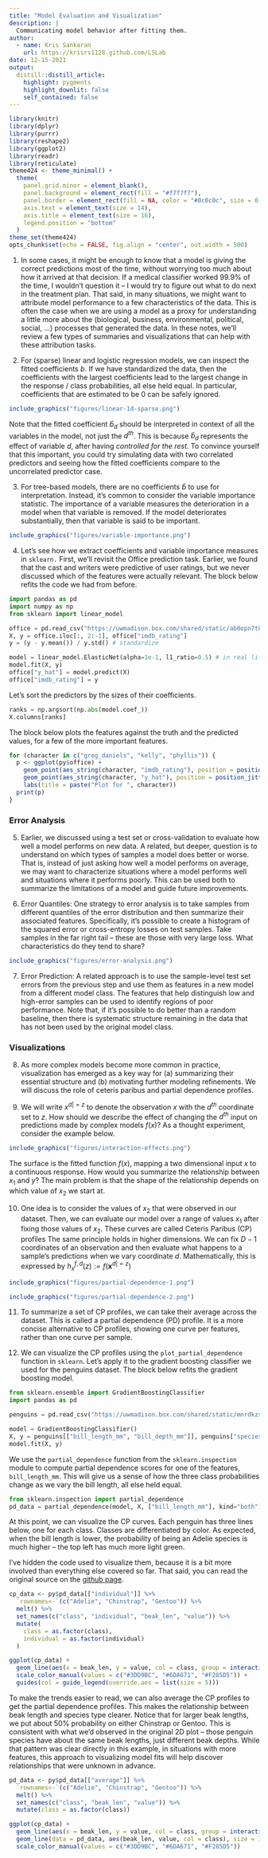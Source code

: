 ```yaml
---
title: "Model Evaluation and Visualization"
description: |
  Communicating model behavior after fitting them.
author:
  - name: Kris Sankaran
    url: https://krisrs1128.github.com/LSLab
date: 12-15-2021
output:
  distill::distill_article:
    highlight: pygments
    highlight_downlit: false
    self_contained: false
---
```



```r
library(knitr)
library(dplyr)
library(purrr)
library(reshape2)
library(ggplot2)
library(readr)
library(reticulate)
theme424 <- theme_minimal() + 
  theme(
    panel.grid.minor = element_blank(),
    panel.background = element_rect(fill = "#f7f7f7"),
    panel.border = element_rect(fill = NA, color = "#0c0c0c", size = 0.6),
    axis.text = element_text(size = 14),
    axis.title = element_text(size = 16),
    legend.position = "bottom"
  )
theme_set(theme424)
opts_chunk$set(echo = FALSE, fig.align = "center", out.width = 500)
```

1. In some cases, it might be enough to know that a model is giving the correct
predictions most of the time, without worrying too much about how it arrived at
that decision. If a medical classifier worked 99.9\% of the time, I wouldn't
question it -- I would try to figure out what to do next in the treatment plan.
That said, in many situations, we might want to attribute model performance to a
few characteristics of the data. This is often the case when we are using a
model as a proxy for understanding a little more about the (biological,
business, environmental, political, social, ...) processes that generated the
data. In these notes, we'll review a few types of summaries and visualizations
that can help with these attribution tasks.

2. For (sparse) linear and logistic regression models, we can inspect the fitted
coefficients $b$. If we have standardized the data, then the coefficients with
the largest coefficients lead to the largest change in the response / class
probabilities, all else held equal. In particular, coefficients that are
estimated to be 0 can be safely ignored.

```r
include_graphics("figures/linear-1d-sparse.png")
```

Note that the fitted coefficient $\hat{b}_{d}$ should be interpreted in context
of all the variables in the model, not just the $d^{th}$. This is because
$\hat{b}_{d}$ represents the effect of variable $d$, after having _controlled for the rest_. To convince yourself that this important, you could try
simulating data with two correlated predictors and seeing how the fitted
coefficients compare to the uncorrelated predictor case.

3. For tree-based models, there are no coefficients $\hat{b}$ to use for
interpretation. Instead, it's common to consider the variable importance
statistic. The importance of a variable measures the deterioration in a model
when that variable is removed. If the model deteriorates substantially, then
that variable is said to be important.

```r
include_graphics("figures/variable-importance.png")
```

4. Let's see how we extract coefficients and variable importance measures in
`sklearn.` First, we'll revisit the Office prediction task. Earlier, we found
that the cast and writers were predictive of user ratings, but we never
discussed which of the features were actually relevant. The block below refits the code we had from before.

```python
import pandas as pd
import numpy as np
from sklearn import linear_model

office = pd.read_csv("https://uwmadison.box.com/shared/static/ab0opn7t8cagr1gj87ty94nomu5s347o.csv")
X, y = office.iloc[:, 2:-1], office["imdb_rating"]
y = (y - y.mean()) / y.std() # standardize

model = linear_model.ElasticNet(alpha=1e-1, l1_ratio=0.5) # in real life, have to tune these parameters
model.fit(X, y)
office["y_hat"] = model.predict(X)
office["imdb_rating"] = y
```

Let's sort the predictors by the sizes of their coefficients.

```python
ranks = np.argsort(np.abs(model.coef_))
X.columns[ranks]
```
The block below plots the features against the truth and the predicted values, for a few of the more important features.

```r
for (character in c("greg_daniels", "kelly", "phyllis")) {
  p <- ggplot(py$office) +
    geom_point(aes_string(character, "imdb_rating"), position = position_jitter(w =0.1)) +
    geom_point(aes_string(character, "y_hat"), position = position_jitter(w =0.1), col = "blue") +
    labs(title = paste("Plot for ", character))
  print(p)
}
```


### Error Analysis

5. Earlier, we discussed using a test set or cross-validation to evaluate how
well a model performs on new data. A related, but deeper, question is to
understand on which types of samples a model does better or worse. That is,
instead of just asking how well a model performs on average, we may want to
characterize situations where a model performs well and situations where it
performs poorly. This can be used both to summarize the limitations of a model
and guide future improvements.

6. Error Quantiles: One strategy to error analysis is to take samples from
different quantiles of the error distribution and then summarize their
associated features. Specifically, it's possible to create a histogram of the
squared error or cross-entropy losses on test samples. Take samples in the far
right tail -- these are those with very large loss. What characteristics do they
tend to share?

```r
include_graphics("figures/error-analysis.png")
```

7. Error Prediction: A related approach is to use the sample-level test set
errors from the previous step and use them as features in a new model from a
different model class. The features that help distinguish low and high-error
samples can be used to identify regions of poor performance. Note that, if it's
possible to do better than a random baseline, then there is systematic structure
remaining in the data that has not been used by the original model class.

### Visualizations

8. As more complex models become more common in practice, visualization has
emerged as a key way for (a) summarizing their essential structure and (b)
motivating further modeling refinements. We will discuss the role of ceteris
paribus and partial dependence profiles.

9. We will write $x^{d \vert = z}$ to denote the observation $x$ with the
$d^{th}$ coordinate set to $z$. How should we describe the effect of changing
the $d^{th}$ input on predictions made by complex models $f\left(x\right)$? As a
thought experiment, consider the example below. 

```r
include_graphics("figures/interaction-effects.png")
```

The surface is the fitted function $f(x)$, mapping a two dimensional input $x$
to a continuous response. How would you summarize the relationship between $x_1$
and $y$? The main problem is that the shape of the relationship depends on which
value of $x_2$ we start at.

10. One idea is to consider the values of $x_2$ that were observed in our
dataset. Then, we can evaluate our model over a range of values $x_1$ after
fixing those values of $x_2$. These curves are called Ceteris Paribus (CP)
profiles The same principle holds in higher dimensions. We can fix $D−1$
coordinates of an observation and then evaluate what happens to a sample’s
predictions when we vary coordinate $d$. Mathematically, this is expressed by
$h_{x}^{f, d}\left(z\right) := f\left(\mathbf{x}^{d\vert= z}\right)$

```r
include_graphics("figures/partial-dependence-1.png")
```

```r
include_graphics("figures/partial-dependence-2.png")
```

11. To summarize a set of CP profiles, we can take their average across the
dataset. This is called a partial dependence (PD) profile.  It is a more concise
alternative to CP profiles, showing one curve per features, rather than one
curve per sample.

12. We can visualize the CP profiles using the `plot_partial_dependence`
function in `sklearn`. Let's apply it to the gradient boosting classifier we
used for the penguins dataset. The block below refits the gradient boosting
model.

```python
from sklearn.ensemble import GradientBoostingClassifier
import pandas as pd

penguins = pd.read_csv("https://uwmadison.box.com/shared/static/mnrdkzsb5tbhz2kpqahq1r2u3cpy1gg0.csv").dropna()

model = GradientBoostingClassifier()
X, y = penguins[["bill_length_mm", "bill_depth_mm"]], penguins["species"]
model.fit(X, y)
```

We use the `partial_dependence` function from the `sklearn.inspection` module to
compute partial dependence scores for one of the features, `bill_length_mm`.
This will give us a sense of how the three class probabilities change as we vary
the bill length, all else held equal.


```python
from sklearn.inspection import partial_dependence
pd_data = partial_dependence(model, X, ["bill_length_mm"], kind="both")
```

At this point, we can visualize the CP curves. Each penguin has three lines
below, one for each class. Classes are differentiated by color. As expected,
when the bill length is lower,  the probability of being an Adelie species is
much higher -- the top left has much more light green.

I've hidden the code used to
visualize them, because it is a bit more involved than everything else covered
so far. That said, you can read the original source on the [github page](https://github.com/krisrs1128/winter_school_2021/blob/main/_posts/2021-12-15-session1-4/session1-4.Rmd).

```r
cp_data <- py$pd_data[["individual"]] %>%
  `rownames<-`(c("Adelie", "Chinstrap", "Gentoo")) %>%
  melt() %>%
  set_names(c("class", "individual", "beak_len", "value")) %>%
  mutate(
    class = as.factor(class),
    individual = as.factor(individual)
  )

ggplot(cp_data) +
  geom_line(aes(x = beak_len, y = value, col = class, group = interaction(individual, class)), size = 0.1, alpha = 0.6) +
  scale_color_manual(values = c("#3DD9BC", "#6DA671", "#F285D5")) +
  guides(col = guide_legend(override.aes = list(size = 5)))
```

To make the trends easier to read, we can also average the CP profiles to get
the partial dependence profiles. This makes the relationship between beak length
and species type clearer. Notice that for larger beak lengths, we put about 50%
probability on either Chinstrap or Gentoo. This is consistent with what we'd
observed in the original 2D plot -- those penguin species have about the same
beak lengths, just different beak depths. While that pattern was clear directly
in this example, in situations with more features, this approach to visualizing
model fits will help discover relationships that were unknown in advance.

```r
pd_data <- py$pd_data[["average"]] %>%
  `rownames<-`(c("Adelie", "Chinstrap", "Gentoo")) %>%
  melt() %>%
  set_names(c("class", "beak_len", "value")) %>%
  mutate(class = as.factor(class))

ggplot(cp_data) +
  geom_line(aes(x = beak_len, y = value, col = class, group = interaction(individual, class)), size = 0.1, alpha = 0.1) +
  geom_line(data = pd_data, aes(beak_len, value, col = class), size = 1) +
  scale_color_manual(values = c("#3DD9BC", "#6DA671", "#F285D5"))

```

